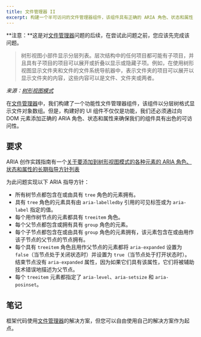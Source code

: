 ```yaml
---
title: 文件管理器 II
excerpt: 构建一个半可访问的文件管理器组件，该组件具有正确的 ARIA 角色、状态和属性
---
```


**注意：**这是对[文件管理器](/questions/user-interface/file-explorer)问题的后续，在尝试此问题之前，您应该先完成该问题。

> 树形视图小部件显示分层列表。层次结构中的任何项目都可能有子项目，并且具有子项目的项目可以展开或折叠以显示或隐藏子项。例如，在使用树形视图显示文件夹和文件的文件系统导航器中，表示文件夹的项目可以展开以显示文件夹的内容，这些内容可以是文件、文件夹或两者。

*来源：[树形视图模式](https://www.w3.org/WAI/ARIA/apg/patterns/treeview/)*

在[文件管理器](/questions/user-interface/file-explorer)中，我们构建了一个功能性文件管理器组件，该组件以分层树格式显示文件对象数组。但是，构建好的 UI 组件不仅仅是功能，我们还必须通过向 DOM 元素添加正确的 ARIA 角色、状态和属性来确保我们的组件具有出色的可访问性。

## 要求

ARIA 创作实践指南有一个[关于要添加到树形视图模式的各种元素的 ARIA 角色、状态和属性的长期指导方针列表](https://www.w3.org/WAI/ARIA/apg/patterns/treeview/)

为此问题实现以下 ARIA 指导方针：

* 所有树节点都包含在或由具有 `tree` 角色的元素拥有。
* 具有 `tree` 角色的元素具有由 `aria-labelledby` 引用的可见标签或为 `aria-label` 指定的值。
* 每个用作树节点的元素都具有 `treeitem` 角色。
* 每个父节点都包含或拥有具有 `group` 角色的元素。
* 每个子节点都包含在或由具有 `group` 角色的元素拥有，该元素包含在或由用作该子节点的父节点的节点拥有。
* 每个具有 `treeitem` 角色且用作父节点的元素都将 `aria-expanded` 设置为 `false`（当节点处于关闭状态时）并设置为 `true`（当节点处于打开状态时）。结束节点没有 `aria-expanded` 属性，因为如果它们具有该属性，它们将被辅助技术错误地描述为父节点。
* 每个 `treeitem` 元素都指定了 `aria-level`、`aria-setsize` 和 `aria-posinset`。

## 笔记

框架代码使用[文件管理器](/questions/user-interface/file-explorer)的解决方案，但您可以自由使用自己的解决方案作为起点。
